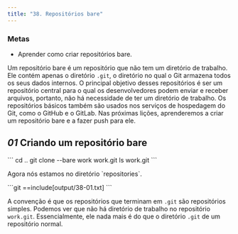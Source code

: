 ```yaml
---
title: "38. Repositórios bare"
---
```


### Metas

- Aprender como criar repositórios bare.

Um repositório bare é um repositório que não tem um diretório de trabalho. Ele contém apenas o diretório `.git`, o diretório no qual o Git armazena todos os seus dados internos. O principal objetivo desses repositórios é ser um repositório central para o qual os desenvolvedores podem enviar e receber arquivos, portanto, não há necessidade de ter um diretório de trabalho. Os repositórios básicos também são usados nos serviços de hospedagem do Git, como o GitHub e o GitLab. Nas próximas lições, aprenderemos a criar um repositório bare e a fazer push para ele.

## _01_ Criando um repositório bare

<Run>
```
cd ..
git clone --bare work work.git
ls work.git
```
</Run>

<p className="highlight">Agora nós estamos no diretório `repositories`.</p>

<Output>
```git
==include[output/38-01.txt]
```
</Output>

A convenção é que os repositórios que terminam em `.git` são repositórios simples. Podemos ver que não há diretório de trabalho no repositório `work.git`. Essencialmente, ele nada mais é do que o diretório `.git` de um repositório normal.